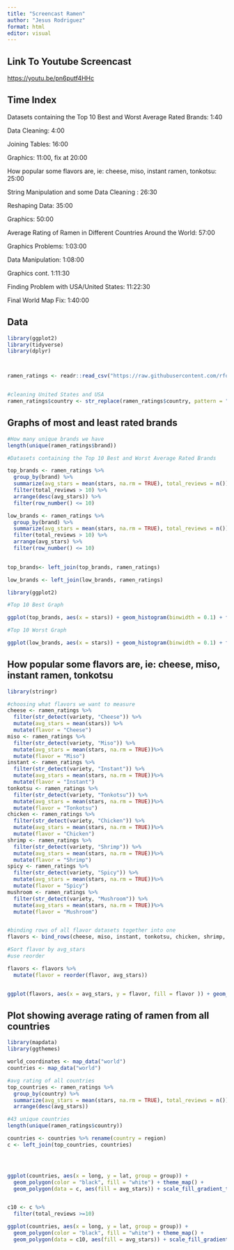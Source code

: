 ```yaml
---
title: "Screencast Ramen"
author: "Jesus Rodriguez"
format: html
editor: visual
---
```


## Link To Youtube Screencast

<https://youtu.be/pn6putf4HHc>

## Time Index

Datasets containing the Top 10 Best and Worst Average Rated Brands: 1:40

Data Cleaning: 4:00

Joining Tables: 16:00

Graphics: 11:00, fix at 20:00

How popular some flavors are, ie: cheese, miso, instant ramen, tonkotsu: 25:00

String Manipulation and some Data Cleaning : 26:30

Reshaping Data: 35:00

Graphics: 50:00

Average Rating of Ramen in Different Countries Around the World: 57:00

Graphics Problems: 1:03:00

Data Manipulation: 1:08:00

Graphics cont. 1:11:30

Finding Problem with USA/United States: 11:22:30

Final World Map Fix: 1:40:00

## Data

```r
library(ggplot2)
library(tidyverse)
library(dplyr)



ramen_ratings <- readr::read_csv("https://raw.githubusercontent.com/rfordatascience/tidytuesday/master/data/2019/2019-06-04/ramen_ratings.csv")


#cleaning United States and USA 
ramen_ratings$country <- str_replace(ramen_ratings$country, pattern = "United States", replacement = "USA")

```

## Graphs of most and least rated brands

```r

#How many unique brands we have 
length(unique(ramen_ratings$brand))


```

```r

#Datasets containing the Top 10 Best and Worst Average Rated Brands

top_brands <- ramen_ratings %>%
  group_by(brand) %>%
  summarize(avg_stars = mean(stars, na.rm = TRUE), total_reviews = n()) %>%
  filter(total_reviews > 10) %>% 
  arrange(desc(avg_stars)) %>% 
  filter(row_number() <= 10)

low_brands <- ramen_ratings %>%
  group_by(brand) %>%
  summarize(avg_stars = mean(stars, na.rm = TRUE), total_reviews = n()) %>%
  filter(total_reviews > 10) %>% 
  arrange(avg_stars) %>% 
  filter(row_number() <= 10)
  
```

```r
top_brands<- left_join(top_brands, ramen_ratings)

low_brands <- left_join(low_brands, ramen_ratings)


```

```r
library(ggplot2)

#Top 10 Best Graph

ggplot(top_brands, aes(x = stars)) + geom_histogram(binwidth = 0.1) + facet_wrap( ~brand, scales = "free_y")+labs(x = "Ratings", y = "Number of Reviews with That Rating")

#Top 10 Worst Graph

ggplot(low_brands, aes(x = stars)) + geom_histogram(binwidth = 0.1) + facet_wrap( ~brand, scales = "free_y")+labs(x = "Ratings", y = "Number of Reviews with That Rating")


```

## How popular some flavors are, ie: cheese, miso, instant ramen, tonkotsu

```r
library(stringr)

#choosing what flavors we want to measure
cheese <- ramen_ratings %>% 
  filter(str_detect(variety, "Cheese")) %>%
  mutate(avg_stars = mean(stars)) %>%
  mutate(flavor = "Cheese")
miso <- ramen_ratings %>% 
  filter(str_detect(variety, "Miso")) %>%
  mutate(avg_stars = mean(stars, na.rm = TRUE))%>%
  mutate(flavor = "Miso")
instant <- ramen_ratings %>% 
  filter(str_detect(variety, "Instant")) %>%
  mutate(avg_stars = mean(stars, na.rm = TRUE))%>%
  mutate(flavor = "Instant")
tonkotsu <- ramen_ratings %>% 
  filter(str_detect(variety, "Tonkotsu")) %>%
  mutate(avg_stars = mean(stars, na.rm = TRUE))%>%
  mutate(flavor = "Tonkotsu")
chicken <- ramen_ratings %>% 
  filter(str_detect(variety, "Chicken")) %>%
  mutate(avg_stars = mean(stars, na.rm = TRUE))%>%
  mutate(flavor = "Chicken")
shrimp <- ramen_ratings %>% 
  filter(str_detect(variety, "Shrimp")) %>%
  mutate(avg_stars = mean(stars, na.rm = TRUE))%>%
  mutate(flavor = "Shrimp")
spicy <- ramen_ratings %>% 
  filter(str_detect(variety, "Spicy")) %>%
  mutate(avg_stars = mean(stars, na.rm = TRUE))%>%
  mutate(flavor = "Spicy")
mushroom <- ramen_ratings %>% 
  filter(str_detect(variety, "Mushroom")) %>%
  mutate(avg_stars = mean(stars, na.rm = TRUE))%>%
  mutate(flavor = "Mushroom")


#binding rows of all flavor datasets together into one
flavors <- bind_rows(cheese, miso, instant, tonkotsu, chicken, shrimp, spicy, mushroom)

```

```r

#Sort flavor by avg_stars
#use reorder

flavors <- flavors %>% 
  mutate(flavor = reorder(flavor, avg_stars))


ggplot(flavors, aes(x = avg_stars, y = flavor, fill = flavor )) + geom_col() + xlim(0,5) + labs(x = "Rating", y = "Flavor", title = "How popular some flavors are, ie: cheese, miso, instant ramen, tonkotsu")+guides(fill = "none")

```

## Plot showing average rating of ramen from all countries

```r
library(mapdata)
library(ggthemes)

world_coordinates <- map_data("world")
countries <- map_data("world")

```

```r

#avg rating of all countries
top_countries <- ramen_ratings %>%
  group_by(country) %>%
  summarize(avg_stars = mean(stars, na.rm = TRUE), total_reviews = n()) %>%
  arrange(desc(avg_stars))

#43 unique countries
length(unique(ramen_ratings$country))

countries <- countries %>% rename(country = region)
c <- left_join(top_countries, countries)




ggplot(countries, aes(x = long, y = lat, group = group)) + 
  geom_polygon(color = "black", fill = "white") + theme_map() + 
  geom_polygon(data = c, aes(fill = avg_stars)) + scale_fill_gradient_tableau("Blue-Green Sequential") + labs(title = "Average Rating of Ramen in Different Countries Around the World")


c10 <- c %>%
  filter(total_reviews >=10)

ggplot(countries, aes(x = long, y = lat, group = group)) + 
  geom_polygon(color = "black", fill = "white") + theme_map() + 
  geom_polygon(data = c10, aes(fill = avg_stars)) + scale_fill_gradient_tableau("Blue-Green Sequential") + labs(title = "Average Rating of Ramen in Different Countries Around the World with More than 10 Reviews")


```
